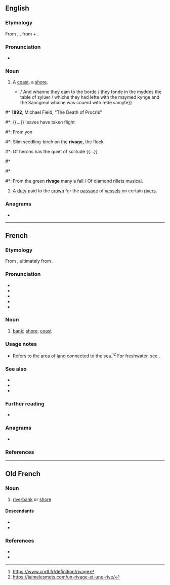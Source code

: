 ==English==

===Etymology===
From {{uder|en|xno|rivage}}, {{uder|en|frm|rivage}}, from {{m|fro|rive}} + {{m|fro|-age}}.

===Pronunciation===
* {{a|UK}} {{IPA|en|/ˈɹɪvɪdʒ/}}

===Noun===
{{en-noun}}

# {{lb|en|now|_|rare|poetic}} A [[coast]], a [[shore]].
#* {{RQ:Mlry MrtDrthr|19.21|2|XVII|xxj|passage=Ryght soo departed Galahad / Percyual / and Bors with hym / and soo they rode thre dayes / and thenne they came to a '''Ryuage''' and fonde the shyp{{...}}/ And whanne they cam to the borde / they fonde in the myddes the table of syluer / whiche they had lefte with the maymed kynge and the Sancgreal whiche was couerd with rede samyte}}
<!--Prior quote:And so they rode three dayes, and than they com to a '''ryvage''' and founde the shippe whereof the tale spekith of tofore-->
#* '''1892''', Michael Field, "The Death of Procris"
#*: {{...}} leaves have taken flight
#*: From yon
#*: Slim seedling-birch on the '''rivage,''' the flock
#*: Of herons has the quiet of solitude {{...}}
#* {{RQ:Spenser Faerie Queene|4|6|passage=Pactolus with his waters shere <br>Throwes forth upon the '''rivage'''}}
#* {{RQ:Tennyson RAN}}
#*: From the green '''rivage''' many a fall / Of diamond rillets musical.
# {{lb|en|legal|UK|historical}} A [[duty]] paid to the [[crown]] for the [[passage]] of [[vessel]]s on certain [[river]]s.

===Anagrams===
* {{anagrams|en|a=aegirv|Argive|virgae}}

----

==French==

===Etymology===
From {{af|fr|rive|-age}}, ultimately from {{inh|fr|la|ripaticus||moorage, shore}}.

===Pronunciation===
* {{fr-IPA}}
* {{audio|fr|LL-Q150 (fra)-DSwissK-rivage.wav|Audio}}
* {{homophones|fr|rivages}}
* {{hyphenation|fr|ri|vage}}
* {{rhymes|fr|ɑʒ|s=2}}

===Noun===
{{fr-noun|m}}

# [[bank]]; [[shore]]; [[coast]]
===Usage notes===
* Refers to the area of land connected to the sea.<ref>https://www.cnrtl.fr/definition/rivage</ref><ref>https://jaimelesmots.com/un-rivage-et-une-rive/</ref> For freshwater, see ''{{l|fr|rive}}''.

===See also===
* {{l|fr|côte}}
* {{l|fr|plage}}
* {{l|fr|rive}}

===Further reading===
* {{R:TLFi}}

===Anagrams===
* {{l|fr|virage}}

{{C|fr|Landforms}}
===References===
<references/>
----

==Old French==

===Noun===
{{fro-noun|m}}

# [[riverbank]] or [[shore]]

====Descendants====
* {{desc|en|rivage|bor=1}}
* {{desc|fr|rivage}}

===References===
* {{R:Godefroy|supplement=1}}
* {{R:Anglo-Norman On-Line Hub}}